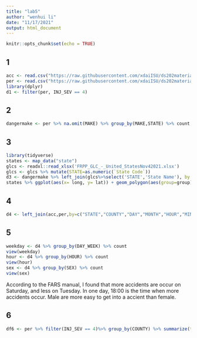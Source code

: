 ```yaml
---
title: "lab5"
author: "wenhui li"
date: "11/17/2021"
output: html_document
---
```


```r
knitr::opts_chunk$set(echo = TRUE)
```

## 1
```r
acc <- read.csv("https://raw.githubusercontent.com/xdaiISU/ds202materials/master/hwlabs/fars2017/accident.csv", stringsAsFactors = FALSE)
per <- read.csv("https://raw.githubusercontent.com/xdaiISU/ds202materials/master/hwlabs/fars2017/person.csv", stringsAsFactors = FALSE)
library(dplyr)
d1 <- filter(per, INJ_SEV == 4)
```

## 2
```r
dangermake <- per %>% na.omit(MAKE) %>% group_by(MAKE,STATE) %>% count %>% group_by(STATE) %>% filter(n==max(n))
```

## 3
```r
library(tidyverse)
states <- map_data("state")
glcs <- readxl::read_xlsx('FRPP_GLC_-_United_StatesNov42021.xlsx')
glcs <- glcs %>% mutate(STATE=as.numeric(`State Code`))
d3 <- dangermake %>% left_join(glcs%>%select('STATE','State Name'), by = "STATE") %>% rename(region = 'State Name')
states %>% ggplot(aes(x= long, y= lat)) + geom_polygon(aes(group=group))
```

## 4
```r
d4 <- left_join(acc,per,by=c("STATE","COUNTY","DAY","MONTH","HOUR","MINUTE","ST_CASE","VE_FORMS","RUR_URB","FUNC_SYS","HARM_EV","MAN_COLL","SCH_BUS"))
```

## 5
```r
weekday <- d4 %>% group_by(DAY_WEEK) %>% count
view(weekday)
hour <- d4 %>% group_by(HOUR) %>% count
view(hour)
sex <- d4 %>% group_by(SEX) %>% count
view(sex)
```

According to the FARS manual, I found that more accidents are occur on Saturday, and less on Tuesday. In one day, 18:00 is the time when more accidents occur. Male are more easy to get into a accient than female.

## 6
```r
df6 <- per %>% filter(INJ_SEV == 4)%>% group_by(COUNTY) %>% summarize(totdeath=sum(INJ_SEV)/4)
```